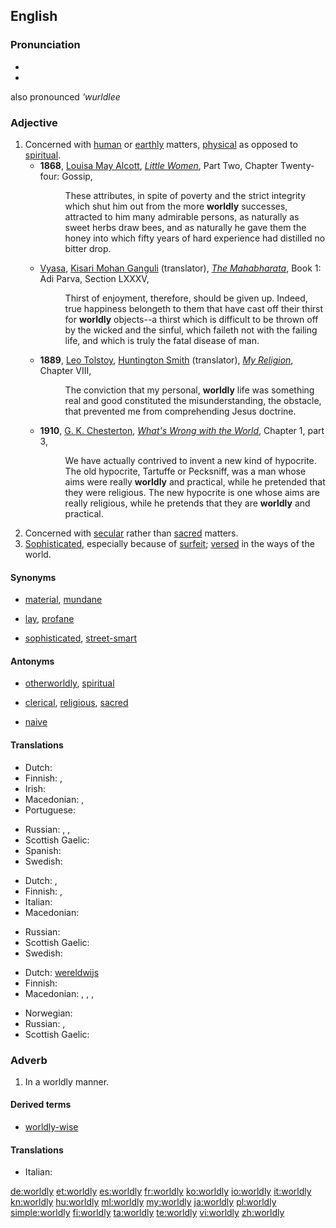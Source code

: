 ==English==

===Pronunciation===
* {{IPA|/ˈwɜː(r)ldli/}}
* {{audio|En-us-worldly.ogg|Audio (US)}}
also pronounced '''wurldlee''

===Adjective===
{{en-adj|er|more}}

# Concerned with [[human]] or [[earthly]] matters, [[physical]] as opposed to [[spiritual]].
#* '''1868''', [[w:Louisa May Alcott|Louisa May Alcott]], ''[[s:Little Women/Chapter 24|Little Women]]'', Part Two, Chapter Twenty-four: Gossip,
#*: These attributes, in spite of poverty and the strict integrity which shut him out from the more '''worldly''' successes, attracted to him many admirable persons, as naturally as sweet herbs draw bees, and as naturally he gave them the honey into which fifty years of hard experience had distilled no bitter drop.
#* {{circa|1883-1896}} [[w:Vyasa|Vyasa]], [[w:Kisari Mohan Ganguli|Kisari Mohan Ganguli]] (translator), ''[[s:The Mahabharata/Book 1: Adi Parva/Section LXXXV|The Mahabharata]]'', Book 1: Adi Parva, Section LXXXV,
#*: Thirst of enjoyment, therefore, should be given up. Indeed, true happiness belongeth to them that have cast off their thirst for '''worldly''' objects--a thirst which is difficult to be thrown off by the wicked and the sinful, which faileth not with the failing life, and which is truly the fatal disease of man.
#* '''1889''', [[w:Leo Tolstoy|Leo Tolstoy]], [[w:Huntington Smith|Huntington Smith]] (translator), ''[[s:My Religion/Chapter VIII|My Religion]]'', Chapter VIII,
#*: The conviction that my personal, '''worldly''' life was something real and good constituted the misunderstanding, the obstacle, that prevented me from comprehending Jesus doctrine.
#* '''1910''', [[w:G. K. Chesterton|G. K. Chesterton]], ''[[s:What's Wrong with the World/Chapter1.3|What's Wrong with the World]]'', Chapter 1, part 3,
#*: We have actually contrived to invent a new kind of hypocrite. The old hypocrite, Tartuffe or Pecksniff, was a man whose aims were really '''worldly''' and practical, while he pretended that they were religious. The new hypocrite is one whose aims are really religious, while he pretends that they are '''worldly''' and practical.
# Concerned with [[secular]] rather than [[sacred]] matters.
# [[sophisticated|Sophisticated]], especially because of [[surfeit]]; [[versed]] in the ways of the world.

====Synonyms====
* {{sense|concerned with the human, earthly or physical rather than spiritual}} [[material]], [[mundane]]
* {{sense|concerned with the secular rather than sacred}} [[lay]], [[profane]]
* {{sense|versed in the ways of the world}} [[sophisticated]], [[street-smart]]

====Antonyms====

* {{sense|concerned with the human, earthly or physical rather than spiritual}} [[otherworldly]], [[spiritual]]
* {{sense|concerned with the secular rather than sacred}} [[clerical]], [[religious]], [[sacred]]
* {{sense|versed in the ways of the world}} [[naive]]

====Translations====
{{trans-top|concerned with the human, earthly or physical rather than spiritual}}
* Dutch: {{t+|nl|materieel}}
* Finnish: {{t+|fi|maallinen}}, {{t+|fi|mainen}}
* Irish: {{t-|ga|domhanda}}
* Macedonian: {{t-|mk|световен|m|tr=svétoven}},  {{t-|mk|овоземски|m|tr=ovozémski}}
* Portuguese: {{t+|pt|mundano}}
{{trans-mid}}
* Russian: {{t+|ru|мирской|tr=mirskój}}, {{t+|ru|земной|tr=zemnój}}, {{t+|ru|суетный|tr=sújetnyj}}
* Scottish Gaelic: {{t-|gd|saoghalta}}
* Spanish: {{t+|es|mundano}}
* Swedish: {{t+|sv|världslig}}
{{trans-bottom}}

{{trans-top|concerned with the secular rather than sacred}}
* Dutch: {{t+|nl|wereldlijk}}, {{t+|nl|seculier}}
* Finnish: {{t+|fi|maallinen}}, {{t+|fi|sekulaarinen}}
* Italian: {{t+|it|mondano}}
* Macedonian: {{t-|mk|световен|m|tr=svétoven}}
{{trans-mid}}
* Russian: {{t+|ru|светский|tr=svétskij}}
* Scottish Gaelic: {{t-|gd|saoghalta}}
* Swedish: {{t+|sv|världslig}}
{{trans-bottom}}

{{trans-top|versed in the ways of the world}}
* Dutch: [[wereldwijs]]
* Finnish: {{t+|fi|maallinen}}
* Macedonian: {{t-|mk|светски|m|tr=svétski}},  {{t-|mk|искусен|m|tr=ískusen}},  {{t-|mk|ербап|tr=érbap}},  {{t-|mk|способен|m|tr=spósoben}}
{{trans-mid}}
* Norwegian: {{t-|no|verdensvant}}
* Russian: {{t+|ru|опытный|tr=ópytnyj}}, {{t+|ru|бывалый|tr=byvályj}}
* Scottish Gaelic: {{t-|gd|saoghalta}}
{{trans-bottom}}

===Adverb===
{{en-adv}}

# In a worldly manner.

====Derived terms====
* [[worldly-wise]]

====Translations====
{{trans-top}}
* Italian: {{t+|it|mondanamente}}
{{trans-mid}}
{{trans-bottom}}

[[de:worldly]]
[[et:worldly]]
[[es:worldly]]
[[fr:worldly]]
[[ko:worldly]]
[[io:worldly]]
[[it:worldly]]
[[kn:worldly]]
[[hu:worldly]]
[[ml:worldly]]
[[my:worldly]]
[[ja:worldly]]
[[pl:worldly]]
[[simple:worldly]]
[[fi:worldly]]
[[ta:worldly]]
[[te:worldly]]
[[vi:worldly]]
[[zh:worldly]]